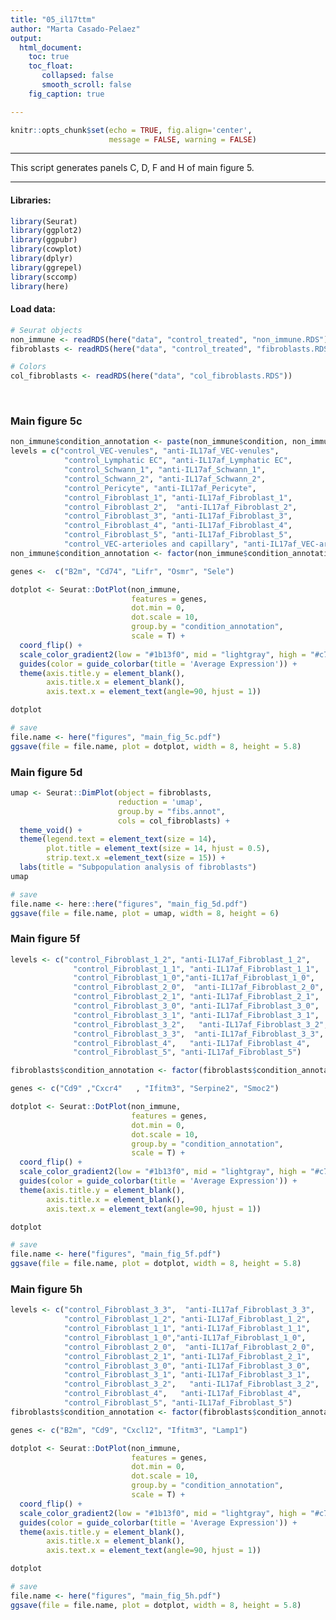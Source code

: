 ```yaml
---
title: "05_il17ttm"
author: "Marta Casado-Pelaez"
output:  
  html_document:
    toc: true
    toc_float:
       collapsed: false
       smooth_scroll: false
    fig_caption: true

---
```

```r
knitr::opts_chunk$set(echo = TRUE, fig.align='center', 
                      message = FALSE, warning = FALSE)
```

---

This script generates panels C, D, F and H of main figure 5. 

---


#### **Libraries:**

```r
library(Seurat)
library(ggplot2)
library(ggpubr)
library(cowplot)
library(dplyr)
library(ggrepel)
library(sccomp)
library(here)
```

#### **Load data:**

```r
# Seurat objects
non_immune <- readRDS(here("data", "control_treated", "non_immune.RDS"))
fibroblasts <- readRDS(here("data", "control_treated", "fibroblasts.RDS"))

# Colors
col_fibroblasts <- readRDS(here("data", "col_fibroblasts.RDS"))
```


\

### **Main figure 5c**

```r
non_immune$condition_annotation <- paste(non_immune$condition, non_immune$annotation, sep = "_") 
levels = c("control_VEC-venules", "anti-IL17af_VEC-venules",
            "control_Lymphatic EC", "anti-IL17af_Lymphatic EC",
            "control_Schwann_1", "anti-IL17af_Schwann_1", 
            "control_Schwann_2", "anti-IL17af_Schwann_2",
            "control_Pericyte", "anti-IL17af_Pericyte",
            "control_Fibroblast_1", "anti-IL17af_Fibroblast_1", 
            "control_Fibroblast_2",  "anti-IL17af_Fibroblast_2", 
            "control_Fibroblast_3", "anti-IL17af_Fibroblast_3",
            "control_Fibroblast_4", "anti-IL17af_Fibroblast_4",
            "control_Fibroblast_5", "anti-IL17af_Fibroblast_5",  
            "control_VEC-arterioles and capillary", "anti-IL17af_VEC-arterioles and capillary")
non_immune$condition_annotation <- factor(non_immune$condition_annotation, levels = levels)
```

```r
genes <-  c("B2m", "Cd74", "Lifr", "Osmr", "Sele")

dotplot <- Seurat::DotPlot(non_immune, 
                           features = genes, 
                           dot.min = 0, 
                           dot.scale = 10, 
                           group.by = "condition_annotation", 
                           scale = T) + 
  coord_flip() +  
  scale_color_gradient2(low = "#1b13f0", mid = "lightgray", high = "#c7080e") +
  guides(color = guide_colorbar(title = 'Average Expression')) + 
  theme(axis.title.y = element_blank(), 
        axis.title.x = element_blank(),
        axis.text.x = element_text(angle=90, hjust = 1))

dotplot

# save
file.name <- here("figures", "main_fig_5c.pdf")
ggsave(file = file.name, plot = dotplot, width = 8, height = 5.8)
```

### **Main figure 5d**

```r
umap <- Seurat::DimPlot(object = fibroblasts, 
                        reduction = 'umap', 
                        group.by = "fibs.annot", 
                        cols = col_fibroblasts) +
  theme_void() +
  theme(legend.text = element_text(size = 14),
        plot.title = element_text(size = 14, hjust = 0.5),
        strip.text.x =element_text(size = 15)) +
  labs(title = "Subpopulation analysis of fibroblasts")
umap

# save
file.name <- here::here("figures", "main_fig_5d.pdf")
ggsave(file = file.name, plot = umap, width = 8, height = 6)
```


### **Main figure 5f**

```r
levels <- c("control_Fibroblast_1_2", "anti-IL17af_Fibroblast_1_2",
              "control_Fibroblast_1_1", "anti-IL17af_Fibroblast_1_1",
              "control_Fibroblast_1_0","anti-IL17af_Fibroblast_1_0", 
              "control_Fibroblast_2_0",  "anti-IL17af_Fibroblast_2_0",
              "control_Fibroblast_2_1", "anti-IL17af_Fibroblast_2_1",
              "control_Fibroblast_3_0", "anti-IL17af_Fibroblast_3_0",
              "control_Fibroblast_3_1", "anti-IL17af_Fibroblast_3_1",
              "control_Fibroblast_3_2",   "anti-IL17af_Fibroblast_3_2",
              "control_Fibroblast_3_3",  "anti-IL17af_Fibroblast_3_3",
              "control_Fibroblast_4",   "anti-IL17af_Fibroblast_4", 
              "control_Fibroblast_5", "anti-IL17af_Fibroblast_5")

fibroblasts$condition_annotation <- factor(fibroblasts$condition_annotation, levels = levels)
```

```r
genes <- c("Cd9" ,"Cxcr4"	, "Ifitm3",	"Serpine2",	"Smoc2")

dotplot <- Seurat::DotPlot(non_immune, 
                           features = genes, 
                           dot.min = 0, 
                           dot.scale = 10, 
                           group.by = "condition_annotation", 
                           scale = T) + 
  coord_flip() +  
  scale_color_gradient2(low = "#1b13f0", mid = "lightgray", high = "#c7080e") +
  guides(color = guide_colorbar(title = 'Average Expression')) + 
  theme(axis.title.y = element_blank(), 
        axis.title.x = element_blank(),
        axis.text.x = element_text(angle=90, hjust = 1))

dotplot

# save
file.name <- here("figures", "main_fig_5f.pdf")
ggsave(file = file.name, plot = dotplot, width = 8, height = 5.8)
```

### **Main figure 5h**

```r
levels <- c("control_Fibroblast_3_3",  "anti-IL17af_Fibroblast_3_3",
            "control_Fibroblast_1_2", "anti-IL17af_Fibroblast_1_2",
            "control_Fibroblast_1_1", "anti-IL17af_Fibroblast_1_1",
            "control_Fibroblast_1_0","anti-IL17af_Fibroblast_1_0", 
            "control_Fibroblast_2_0",  "anti-IL17af_Fibroblast_2_0",
            "control_Fibroblast_2_1", "anti-IL17af_Fibroblast_2_1",
            "control_Fibroblast_3_0", "anti-IL17af_Fibroblast_3_0",
            "control_Fibroblast_3_1", "anti-IL17af_Fibroblast_3_1",
            "control_Fibroblast_3_2",   "anti-IL17af_Fibroblast_3_2",
            "control_Fibroblast_4",   "anti-IL17af_Fibroblast_4", 
            "control_Fibroblast_5", "anti-IL17af_Fibroblast_5")
fibroblasts$condition_annotation <- factor(fibroblasts$condition_annotation, levels = levels)
```

```r
genes <- c("B2m", "Cd9", "Cxcl12", "Ifitm3", "Lamp1")

dotplot <- Seurat::DotPlot(non_immune, 
                           features = genes, 
                           dot.min = 0, 
                           dot.scale = 10, 
                           group.by = "condition_annotation", 
                           scale = T) + 
  coord_flip() +  
  scale_color_gradient2(low = "#1b13f0", mid = "lightgray", high = "#c7080e") +
  guides(color = guide_colorbar(title = 'Average Expression')) + 
  theme(axis.title.y = element_blank(), 
        axis.title.x = element_blank(),
        axis.text.x = element_text(angle=90, hjust = 1))

dotplot

# save
file.name <- here("figures", "main_fig_5h.pdf")
ggsave(file = file.name, plot = dotplot, width = 8, height = 5.8)
```

